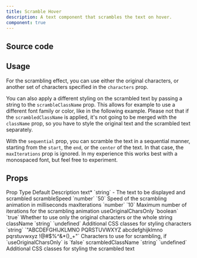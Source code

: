```yaml
---
title: Scramble Hover
description: A text component that scrambles the text on hover.
component: true
---
```


<ComponentPreview name="scramble-hover-demo" />

## Source code

<Steps>

<ComponentSource name="scramble-hover" />

</Steps>

## Usage

For the scrambling effect, you can use either the original characters, or another set of characters specified in the `characters` prop.

<ComponentPreview name="scramble-hover-new-chars-demo" />

You can also apply a different styling on the scrambled text by passing a string to the `scrambleClassName` prop. This allows for example to use a different font family or color, like in the following example. Please not that if the `scrambledClassName` is applied, it's not going to be merged with the `className` prop, so you have to style the original text and the scrambled text separately.

<ComponentPreview name="scramble-hover-diff-class-demo" />

With the `sequential` prop, you can scramble the text in a sequential manner, starting from the `start`, the `end`, or the `center` of the text. In that case, the `maxIterations` prop is ignored.
In my experience this works best with a monospaced font, but feel free to experiment.

<ComponentPreview name="scramble-hover-sequential-demo" />

## Props

<Table >
  <TableHeader>
    <TableRow >
      <TableHead>Prop</TableHead>
      <TableHead>Type</TableHead>
      <TableHead>Default</TableHead>
      <TableHead>Description</TableHead>
    </TableRow>
  </TableHeader>
  <TableBody>
    <TableRow>
      <TableCell>
        text<span className="text-red-500">*</span>
      </TableCell>
      <TableCell>`string`</TableCell>
      <TableCell>-</TableCell>
      <TableCell>The text to be displayed and scrambled</TableCell>
    </TableRow>
    <TableRow>
      <TableCell>scrambleSpeed</TableCell>
      <TableCell>`number`</TableCell>
      <TableCell>`50`</TableCell>
      <TableCell>Speed of the scrambling animation in milliseconds</TableCell>
    </TableRow>
    <TableRow>
      <TableCell>maxIterations</TableCell>
      <TableCell>`number`</TableCell>
      <TableCell>`10`</TableCell>
      <TableCell>Maximum number of iterations for the scrambling animation</TableCell>
    </TableRow>
    <TableRow>
      <TableCell>useOriginalCharsOnly</TableCell>
      <TableCell>`boolean`</TableCell>
      <TableCell>`true`</TableCell>
      <TableCell>Whether to use only the original characters or the whole string</TableCell>
    </TableRow>
    <TableRow>
      <TableCell>className</TableCell>
      <TableCell>`string`</TableCell>
      <TableCell>`undefined`</TableCell>
      <TableCell>Additional CSS classes for styling</TableCell>
    </TableRow>
    <TableRow>
      <TableCell>characters</TableCell>
      <TableCell>`string`</TableCell>
      <TableCell>`"ABCDEFGHIJKLMNO PQRSTUVWXYZ abcdefghijklmno pqrstuvwxyz !@#$%^&*()_+"`</TableCell>
      <TableCell>Characters to use for scrambling, if `useOriginalCharsOnly` is `false`</TableCell>
    </TableRow>
    <TableRow>
      <TableCell>scrambledClassName</TableCell>
      <TableCell>`string`</TableCell>
      <TableCell>`undefined`</TableCell>
      <TableCell>Additional CSS classes for styling the scrambled text</TableCell>
    </TableRow>
  </TableBody>
</Table>
